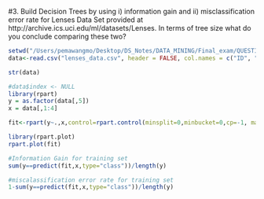 #3.	Build Decision Trees by using i) information gain and ii) misclassification error rate for Lenses Data Set provided at http://archive.ics.uci.edu/ml/datasets/Lenses.  In terms of tree size what do you conclude comparing these two?	

```r
setwd("/Users/pemawangmo/Desktop/DS_Notes/DATA_MINING/Final_exam/QUESTION3")
data<-read.csv("lenses_data.csv", header = FALSE, col.names = c("ID", "age", "spectacle_prescription", "astigmatic", "tear_production_rate", "type_of_lense"))
```
```r
str(data)
```

```r
#data$index <- NULL
library(rpart)
y = as.factor(data[,5])
x = data[,1:4]
```

```r
fit<-rpart(y~.,x,control=rpart.control(minsplit=0,minbucket=0,cp=-1, maxcompete=0, maxsurrogate=0, usesurrogate=0, xval=0,maxdepth=5))

```
```r
library(rpart.plot)
rpart.plot(fit)
```
```r
#Information Gain for training set
sum(y==predict(fit,x,type="class"))/length(y)

#miscalassification error rate for training set
1-sum(y==predict(fit,x,type="class"))/length(y)
```

